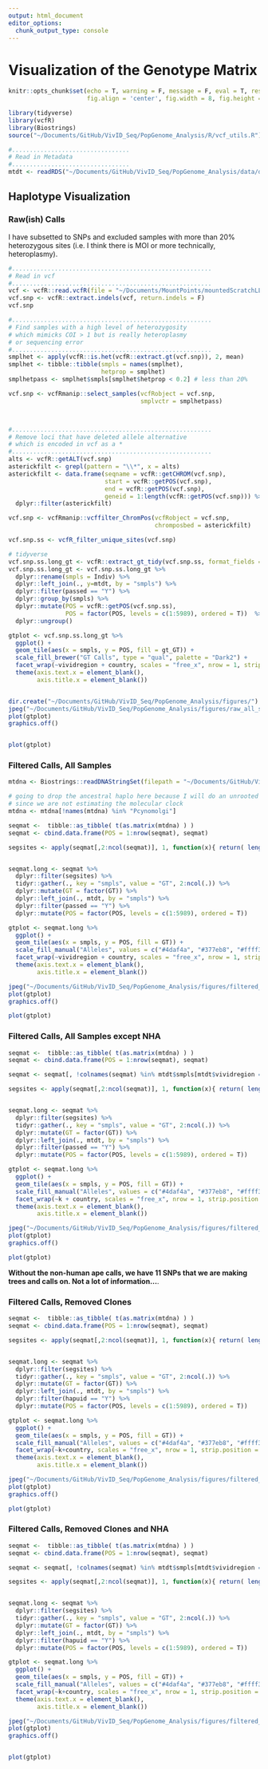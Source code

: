```yaml
---
output: html_document
editor_options: 
  chunk_output_type: console
---
```


# Visualization of the Genotype Matrix
```r
knitr::opts_chunk$set(echo = T, warning = F, message = F, eval = T, results = 'hide',
                      fig.align = 'center', fig.width = 8, fig.height = 8)
```

```r

library(tidyverse)
library(vcfR)
library(Biostrings)
source("~/Documents/GitHub/VivID_Seq/PopGenome_Analysis/R/vcf_utils.R")

```

```r
#.................................
# Read in Metadata
#.................................
mtdt <- readRDS("~/Documents/GitHub/VivID_Seq/PopGenome_Analysis/data/derived_data/mtdt.RDS")
```




## Haplotype Visualization

### Raw(ish) Calls
I have subsetted to SNPs and excluded samples with more than 20% heterozygous sites (i.e. I think there is MOI or more technically, heteroplasmy). 
```r
#........................................................
# Read in vcf
#........................................................
vcf <- vcfR::read.vcfR(file = "~/Documents/MountPoints/mountedScratchLL/Projects/VivID_Seq/vcfs_hardfilt_variants/passed.joint.vcf.gz")
vcf.snp <- vcfR::extract.indels(vcf, return.indels = F)
vcf.snp

#........................................................
# Find samples with a high level of heterozygosity
# which mimicks COI > 1 but is really heteroplasmy
# or sequencing error
#........................................................
smplhet <- apply(vcfR::is.het(vcfR::extract.gt(vcf.snp)), 2, mean)
smplhet <- tibble::tibble(smpls = names(smplhet),
                          hetprop = smplhet)
smplhetpass <- smplhet$smpls[smplhet$hetprop < 0.2] # less than 20%

vcf.snp <- vcfRmanip::select_samples(vcfRobject = vcf.snp,
                                     smplvctr = smplhetpass)



#........................................................
# Remove loci that have deleted allele alternative
# which is encoded in vcf as a *
#........................................................
alts <- vcfR::getALT(vcf.snp)
asterickfilt <- grepl(pattern = "\\*", x = alts)
asterickfilt <- data.frame(seqname = vcfR::getCHROM(vcf.snp),
                           start = vcfR::getPOS(vcf.snp),
                           end = vcfR::getPOS(vcf.snp),
                           geneid = 1:length(vcfR::getPOS(vcf.snp))) %>%
  dplyr::filter(asterickfilt)

vcf.snp <- vcfRmanip::vcffilter_ChromPos(vcfRobject = vcf.snp,
                                         chromposbed = asterickfilt)

vcf.snp.ss <- vcfR_filter_unique_sites(vcf.snp)

# tidyverse 
vcf.snp.ss.long_gt <- vcfR::extract_gt_tidy(vcf.snp.ss, format_fields = "GT")
vcf.snp.ss.long_gt <- vcf.snp.ss.long_gt %>% 
  dplyr::rename(smpls = Indiv) %>% 
  dplyr::left_join(., y=mtdt, by = "smpls") %>% 
  dplyr::filter(passed == "Y") %>% 
  dplyr::group_by(smpls) %>% 
  dplyr::mutate(POS = vcfR::getPOS(vcf.snp.ss),
                POS = factor(POS, levels = c(1:5989), ordered = T))  %>% 
  dplyr::ungroup()

gtplot <- vcf.snp.ss.long_gt %>% 
  ggplot() + 
  geom_tile(aes(x = smpls, y = POS, fill = gt_GT)) + 
  scale_fill_brewer("GT Calls", type = "qual", palette = "Dark2") +
  facet_wrap(~vividregion + country, scales = "free_x", nrow = 1, strip.position = "top") +
  theme(axis.text.x = element_blank(),
        axis.title.x = element_blank())


dir.create("~/Documents/GitHub/VivID_Seq/PopGenome_Analysis/figures/")
jpeg("~/Documents/GitHub/VivID_Seq/PopGenome_Analysis/figures/raw_all_samples_gtplot.jpg", height = 8, width = 14, units = "in", res = 500)
plot(gtplot)
graphics.off()



```


```r
plot(gtplot)

```


### Filtered Calls, All Samples
```r

mtdna <- Biostrings::readDNAStringSet(filepath = "~/Documents/GitHub/VivID_Seq/PopGenome_Analysis/data/fasta/mtdna_anc.fa")

# going to drop the ancestral haplo here because I will do an unrooted tree
# since we are not estimating the molecular clock
mtdna <- mtdna[!names(mtdna) %in% "Pcynomolgi"]

seqmat <-  tibble::as_tibble( t(as.matrix(mtdna) ) )
seqmat <- cbind.data.frame(POS = 1:nrow(seqmat), seqmat)

segsites <- apply(seqmat[,2:ncol(seqmat)], 1, function(x){ return( length(unique(x)) > 1 ) })


seqmat.long <- seqmat %>% 
  dplyr::filter(segsites) %>% 
  tidyr::gather(., key = "smpls", value = "GT", 2:ncol(.)) %>% 
  dplyr::mutate(GT = factor(GT)) %>% 
  dplyr::left_join(., mtdt, by = "smpls") %>% 
  dplyr::filter(passed == "Y") %>% 
  dplyr::mutate(POS = factor(POS, levels = c(1:5989), ordered = T)) 

gtplot <- seqmat.long %>% 
  ggplot() + 
  geom_tile(aes(x = smpls, y = POS, fill = GT)) + 
  scale_fill_manual("Alleles", values = c("#4daf4a", "#377eb8", "#ffff33", "#e41a1c")) +
  facet_wrap(~vividregion + country, scales = "free_x", nrow = 1, strip.position = "top") +
  theme(axis.text.x = element_blank(),
        axis.title.x = element_blank())

jpeg("~/Documents/GitHub/VivID_Seq/PopGenome_Analysis/figures/filtered_all_samples_gtplot.jpg", height = 8, width = 14, units = "in", res = 500)
plot(gtplot)
graphics.off()

```
```r
plot(gtplot)

```

### Filtered Calls, All Samples except NHA
```r


seqmat <-  tibble::as_tibble( t(as.matrix(mtdna) ) )
seqmat <- cbind.data.frame(POS = 1:nrow(seqmat), seqmat)

seqmat <- seqmat[, !colnames(seqmat) %in% mtdt$smpls[mtdt$vividregion == "NHA"]]

segsites <- apply(seqmat[,2:ncol(seqmat)], 1, function(x){ return( length(unique(x)) > 1 ) })


seqmat.long <- seqmat %>% 
  dplyr::filter(segsites) %>% 
  tidyr::gather(., key = "smpls", value = "GT", 2:ncol(.)) %>% 
  dplyr::mutate(GT = factor(GT)) %>% 
  dplyr::left_join(., mtdt, by = "smpls") %>% 
  dplyr::filter(passed == "Y") %>% 
  dplyr::mutate(POS = factor(POS, levels = c(1:5989), ordered = T)) 

gtplot <- seqmat.long %>% 
  ggplot() + 
  geom_tile(aes(x = smpls, y = POS, fill = GT)) + 
  scale_fill_manual("Alleles", values = c("#4daf4a", "#377eb8", "#ffff33", "#e41a1c")) +
  facet_wrap(~k + country, scales = "free_x", nrow = 1, strip.position = "top") +
  theme(axis.text.x = element_blank(),
        axis.title.x = element_blank())

jpeg("~/Documents/GitHub/VivID_Seq/PopGenome_Analysis/figures/filtered_noape_samples_gtplot.jpg", height = 8, width = 14, units = "in", res = 500)
plot(gtplot)
graphics.off()

```
```r
plot(gtplot)

```
**Without the non-human ape calls, we have 11 SNPs that we are making trees and calls on. Not a lot of information...**.


### Filtered Calls, Removed Clones 
```r

seqmat <-  tibble::as_tibble( t(as.matrix(mtdna) ) )
seqmat <- cbind.data.frame(POS = 1:nrow(seqmat), seqmat)

segsites <- apply(seqmat[,2:ncol(seqmat)], 1, function(x){ return( length(unique(x)) > 1 ) })


seqmat.long <- seqmat %>% 
  dplyr::filter(segsites) %>% 
  tidyr::gather(., key = "smpls", value = "GT", 2:ncol(.)) %>% 
  dplyr::mutate(GT = factor(GT)) %>% 
  dplyr::left_join(., mtdt, by = "smpls") %>% 
  dplyr::filter(hapuid == "Y") %>% 
  dplyr::mutate(POS = factor(POS, levels = c(1:5989), ordered = T)) 

gtplot <- seqmat.long %>% 
  ggplot() + 
  geom_tile(aes(x = smpls, y = POS, fill = GT)) + 
  scale_fill_manual("Alleles", values = c("#4daf4a", "#377eb8", "#ffff33", "#e41a1c")) +
  facet_wrap(~k+country, scales = "free_x", nrow = 1, strip.position = "top") +
  theme(axis.text.x = element_blank(),
        axis.title.x = element_blank())

jpeg("~/Documents/GitHub/VivID_Seq/PopGenome_Analysis/figures/filtered_noclones_samples_gtplot.jpg", height = 8, width = 14, units = "in", res = 500)
plot(gtplot)
graphics.off()

```

```r

plot(gtplot)

```



### Filtered Calls, Removed Clones and NHA
```r

seqmat <-  tibble::as_tibble( t(as.matrix(mtdna) ) )
seqmat <- cbind.data.frame(POS = 1:nrow(seqmat), seqmat)

seqmat <- seqmat[, !colnames(seqmat) %in% mtdt$smpls[mtdt$vividregion == "NHA"]]

segsites <- apply(seqmat[,2:ncol(seqmat)], 1, function(x){ return( length(unique(x)) > 1 ) })


seqmat.long <- seqmat %>% 
  dplyr::filter(segsites) %>% 
  tidyr::gather(., key = "smpls", value = "GT", 2:ncol(.)) %>% 
  dplyr::mutate(GT = factor(GT)) %>% 
  dplyr::left_join(., mtdt, by = "smpls") %>% 
  dplyr::filter(hapuid == "Y") %>% 
  dplyr::mutate(POS = factor(POS, levels = c(1:5989), ordered = T)) 

gtplot <- seqmat.long %>% 
  ggplot() + 
  geom_tile(aes(x = smpls, y = POS, fill = GT)) + 
  scale_fill_manual("Alleles", values = c("#4daf4a", "#377eb8", "#ffff33", "#e41a1c")) +
  facet_wrap(~k+country, scales = "free_x", nrow = 1, strip.position = "top") +
  theme(axis.text.x = element_blank(),
        axis.title.x = element_blank())

jpeg("~/Documents/GitHub/VivID_Seq/PopGenome_Analysis/figures/filtered_noclones_nonha_samples_gtplot.jpg", height = 8, width = 14, units = "in", res = 500)
plot(gtplot)
graphics.off()



```

```r

plot(gtplot)

```
